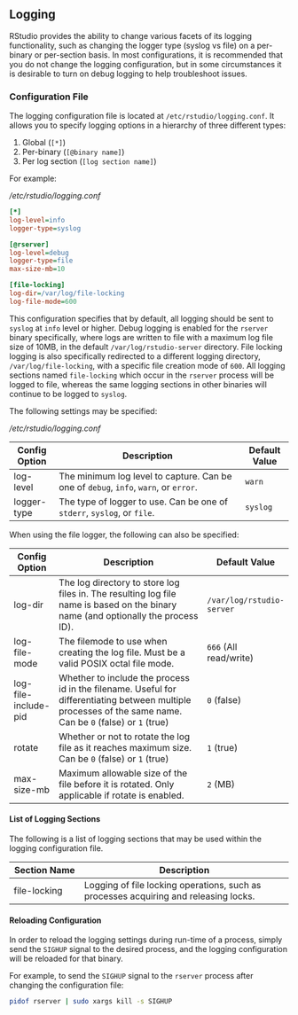 ## Logging

RStudio provides the ability to change various facets of its logging functionality, such as changing the logger type (syslog vs file) on a per-binary or per-section basis. In most configurations, it is recommended that you do not change the logging configuration, but in some circumstances it is desirable to turn on debug logging to help troubleshoot issues.

### Configuration File

The logging configuration file is located at `/etc/rstudio/logging.conf`. It allows you to specify logging options in a hierarchy of three different types:

1) Global (`[*]`)
2) Per-binary (`[@binary name]`)
3) Per log section (`[log section name]`)

For example:

*/etc/rstudio/logging.conf*

```ini
[*]
log-level=info
logger-type=syslog

[@rserver]
log-level=debug
logger-type=file
max-size-mb=10

[file-locking]
log-dir=/var/log/file-locking
log-file-mode=600
```

This configuration specifies that by default, all logging should be sent to `syslog` at `info` level or higher. Debug logging is enabled for the `rserver` binary specifically, where logs are written to file with a maximum log file size of 10MB, in the default `/var/log/rstudio-server` directory. File locking logging is also specifically redirected to a different logging directory, `/var/log/file-locking`, with a specific file creation mode of `600`. All logging sections named `file-locking` which occur in the `rserver` process will be logged to file, whereas the same logging sections in other binaries will continue to be logged to `syslog`.

The following settings may be specified:

*/etc/rstudio/logging.conf*

Config Option            | Description                                                                                        | Default Value
------------------------ | -------------------------------------------------------------------------------------------------- | -------------------------
log-level                | The minimum log level to capture. Can be one of `debug`, `info`, `warn`, or `error`.               | `warn`
logger-type              | The type of logger to use. Can be one of `stderr`, `syslog`, or `file`.                            | `syslog`

When using the file logger, the following can also be specified:

Config Option            | Description                                                                                        | Default Value
------------------------ | -------------------------------------------------------------------------------------------------- | -------------------------
log-dir                  | The log directory to store log files in. The resulting log file name is based on the binary name (and optionally the process ID). | `/var/log/rstudio-server`
log-file-mode            | The filemode to use when creating the log file. Must be a valid POSIX octal file mode.             | `666` (All read/write)
log-file-include-pid     | Whether to include the process id in the filename. Useful for differentiating between multiple processes of the same name. Can be `0` (false) or `1` (true) | `0` (false)
rotate                   | Whether or not to rotate the log file as it reaches maximum size. Can be `0` (false) or `1` (true) | `1` (true)
max-size-mb              | Maximum allowable size of the file before it is rotated. Only applicable if rotate is enabled.     | `2` (MB)

#### List of Logging Sections

The following is a list of logging sections that may be used within the logging configuration file.

Section Name              | Description
------------------------- | --------------------------------------------------------------------------
file-locking              | Logging of file locking operations, such as processes acquiring and releasing locks.


#### Reloading Configuration

In order to reload the logging settings during run-time of a process, simply send the `SIGHUP` signal to the desired process, and the logging configuration will be reloaded for that binary.

For example, to send the `SIGHUP` signal to the `rserver` process after changing the configuration file:

```bash
pidof rserver | sudo xargs kill -s SIGHUP
```

